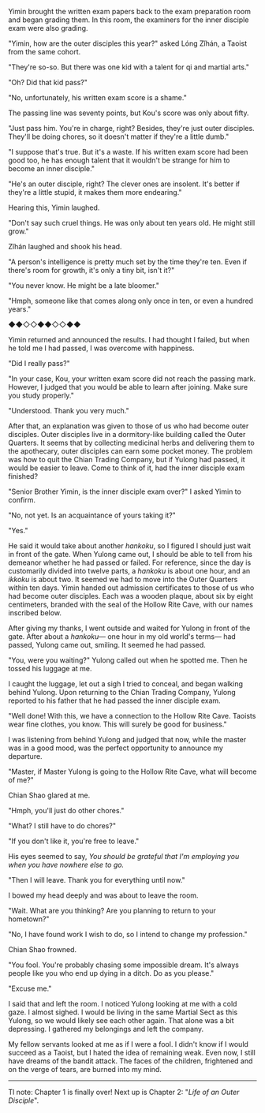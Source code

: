 Yimin brought the written exam papers back to the exam preparation room and began grading them. In this room, the examiners for the inner disciple exam were also grading.

"Yimin, how are the outer disciples this year?" asked Lóng Zǐhán, a Taoist from the same cohort.

"They're so-so. But there was one kid with a talent for qi and martial arts."

"Oh? Did that kid pass?"

"No, unfortunately, his written exam score is a shame."

The passing line was seventy points, but Kou's score was only about fifty.

"Just pass him. You're in charge, right? Besides, they're just outer disciples. They'll be doing chores, so it doesn't matter if they're a little dumb."

"I suppose that's true. But it's a waste. If his written exam score had been good too, he has enough talent that it wouldn't be strange for him to become an inner disciple."

"He's an outer disciple, right? The clever ones are insolent. It's better if they're a little stupid, it makes them more endearing."

Hearing this, Yimin laughed.

"Don't say such cruel things. He was only about ten years old. He might still grow."

Zǐhán laughed and shook his head.

"A person's intelligence is pretty much set by the time they're ten. Even if there's room for growth, it's only a tiny bit, isn't it?"

"You never know. He might be a late bloomer."

"Hmph, someone like that comes along only once in ten, or even a hundred years."

◆◆◇◇◆◆◇◇◆◆

Yimin returned and announced the results. I had thought I failed, but when he told me I had passed, I was overcome with happiness.

"Did I really pass?"

"In your case, Kou, your written exam score did not reach the passing mark. However, I judged that you would be able to learn after joining. Make sure you study properly."

"Understood. Thank you very much."

After that, an explanation was given to those of us who had become outer disciples. Outer disciples live in a dormitory-like building called the Outer Quarters. It seems that by collecting medicinal herbs and delivering them to the apothecary, outer disciples can earn some pocket money. The problem was how to quit the Chian Trading Company, but if Yulong had passed, it would be easier to leave. Come to think of it, had the inner disciple exam finished?

"Senior Brother Yimin, is the inner disciple exam over?" I asked Yimin to confirm. 

"No, not yet. Is an acquaintance of yours taking it?"

"Yes."

He said it would take about another _hankoku_, so I figured I should just wait in front of the gate. When Yulong came out, I should be able to tell from his demeanor whether he had passed or failed. For reference, since the day is customarily divided into twelve parts, a _hankoku_ is about one hour, and an _ikkoku_ is about two. It seemed we had to move into the Outer Quarters within ten days. Yimin handed out admission certificates to those of us who had become outer disciples. Each was a wooden plaque, about six by eight centimeters, branded with the seal of the Hollow Rite Cave, with our names inscribed below.

After giving my thanks, I went outside and waited for Yulong in front of the gate. After about a _hankoku_— one hour in my old world's terms— had passed, Yulong came out, smiling. It seemed he had passed.

"You, were you waiting?" Yulong called out when he spotted me. Then he tossed his luggage at me.

I caught the luggage, let out a sigh I tried to conceal, and began walking behind Yulong. Upon returning to the Chian Trading Company, Yulong reported to his father that he had passed the inner disciple exam.

"Well done! With this, we have a connection to the Hollow Rite Cave. Taoists wear fine clothes, you know. This will surely be good for business."

I was listening from behind Yulong and judged that now, while the master was in a good mood, was the perfect opportunity to announce my departure.

"Master, if Master Yulong is going to the Hollow Rite Cave, what will become of me?"

Chian Shao glared at me.

"Hmph, you'll just do other chores."

"What? I still have to do chores?"

"If you don't like it, you're free to leave."

His eyes seemed to say, _You should be grateful that I'm employing you when you have nowhere else to go._

"Then I will leave. Thank you for everything until now."

I bowed my head deeply and was about to leave the room.

"Wait. What are you thinking? Are you planning to return to your hometown?"

"No, I have found work I wish to do, so I intend to change my profession."

Chian Shao frowned.

"You fool. You're probably chasing some impossible dream. It's always people like you who end up dying in a ditch. Do as you please."

"Excuse me."

I said that and left the room. I noticed Yulong looking at me with a cold gaze. I almost sighed. I would be living in the same Martial Sect as this Yulong, so we would likely see each other again. That alone was a bit depressing. I gathered my belongings and left the company. 

My fellow servants looked at me as if I were a fool. I didn't know if I would succeed as a Taoist, but I hated the idea of remaining weak. Even now, I still have dreams of the bandit attack. The faces of the children, frightened and on the verge of tears, are burned into my mind.

---

Tl note: Chapter 1 is finally over! Next up is Chapter 2: "_Life of an Outer Disciple_".

